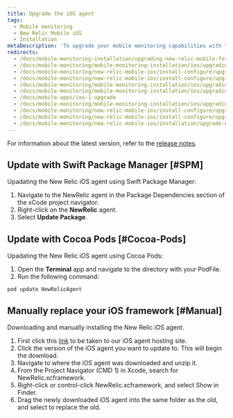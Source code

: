 ```yaml
---
title: Upgrade the iOS agent
tags:
  - Mobile monitoring
  - New Relic Mobile iOS
  - Installation
metaDescription: 'To upgrade your mobile monitoring capabilities with the latest iOS agent, start here.'
redirects:
  - /docs/mobile-monitoring-installation/upgrading-new-relic-mobile-for-ios-apps
  - /docs/mobile-monitoring/mobile-monitoring-installation/ios/upgrading-new-relic-mobiles-ios-sdk
  - /docs/mobile-monitoring/new-relic-mobile-ios/install-configure/upgrading-new-relic-mobiles-ios-sdk
  - /docs/mobile-monitoring/new-relic-mobile-ios/install-configure/upgrade-new-relic-mobiles-ios-sdk
  - /docs/mobile-monitoring/mobile-monitoring-installation/ios/upgrading-new-relic-mobiles-ios-sdk-v4
  - /docs/mobile-monitoring/mobile-monitoring-installation/ios/upgrading-new-relic-mobiles-ios-sdk-v1-0
  - /docs/mobile-apps/ios-1-upgrade
  - /docs/mobile-monitoring/mobile-monitoring-installation/ios/upgrading-new-relic-mobiles-ios-sdk-v1
  - /docs/mobile-monitoring/new-relic-mobile-ios/install-configure/upgrading-new-relic-mobiles-ios-sdk-v4
  - /docs/mobile-monitoring/new-relic-mobile-ios/install-configure/upgrade-new-relic-mobiles-ios-sdk-v4
  - /docs/mobile-monitoring/new-relic-mobile-ios/installation/upgrade-new-relic-mobiles-ios-sdk-v4/
---
```

 For information about the latest version, refer to the [release notes](/docs/releases/ios).

## Update with Swift Package Manager [#SPM]

Upadating the New Relic iOS agent using Swift Package Manager:

1. Navigate to the NewRelic agent in the Package Dependencies section of the xCode project navigator.
2. Right-click on the **NewRelic** agent.
3. Select **Update Package**.


## Update with Cocoa Pods [#Cocoa-Pods]

Upadating the New Relic iOS agent using Cocoa Pods:

1. Open the **Terminal** app and navigate to the directory with your PodFile.
2. Run the following command:
```
pod update NewRelicAgent
```


## Manually replace your iOS framework [#Manual]

Downloading and manually installing the New Relic iOS agent.

1. First click this [link](https://download.newrelic.com/ios_agent/) to be taken to our iOS agent hosting site.
2. Click the version of the iOS agent you want to update to. This will begin the download.
3. Navigate to where the iOS agent was downloaded and unzip it.
4. From the Project Navigator (CMD 1) in Xcode, search for NewRelic.xcframework.
5. Right-click or control-click NewRelic.xcframework, and select Show in Finder.
6. Drag the newly downloaded iOS agent into the same folder as the old, and select to replace the old.
